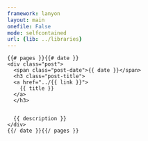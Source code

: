 ```yaml
---
framework: lanyon
layout: main
onefile: False
mode: selfcontained
url: {lib: ../libraries}
---
```



<div class="container content">
  <div class="posts">
    {{# pages }}{{# date }}
    <div class="post">
      <span class="post-date">{{ date }}</span>
      <h3 class="post-title">
      <a href="../{{ link }}">
        {{ title }}
      </a>
      </h3>

      
      {{ description }}
    </div>
    {{/ date }}{{/ pages }}
 </div>
</div>
